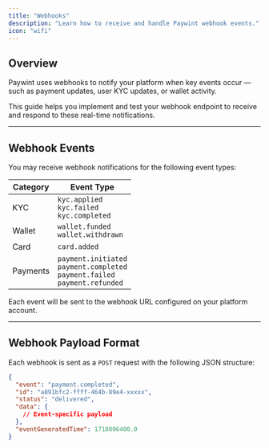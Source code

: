 ```yaml
---
title: "Webhooks"
description: "Learn how to receive and handle Paywint webhook events."
icon: "wifi"
---
```


## Overview

Paywint uses webhooks to notify your platform when key events occur — such as payment updates, user KYC updates, or wallet activity.

This guide helps you implement and test your webhook endpoint to receive and respond to these real-time notifications.

---

## Webhook Events

You may receive webhook notifications for the following event types:

| Category | Event Type |
|----------|------------|
| KYC | `kyc.applied`<br>`kyc.failed`<br>`kyc.completed` |
| Wallet | `wallet.funded`<br>`wallet.withdrawn` |
| Card | `card.added` |
| Payments | `payment.initiated`<br>`payment.completed`<br>`payment.failed`<br>`payment.refunded` |

Each event will be sent to the webhook URL configured on your platform account.

---

## Webhook Payload Format

Each webhook is sent as a `POST` request with the following JSON structure:

```json
{
  "event": "payment.completed",
  "id": "a891bfc2-ffff-464b-89e4-xxxxx",
  "status": "delivered",
  "data": {
    // Event-specific payload
  },
  "eventGeneratedTime": 1718006400.0
}

